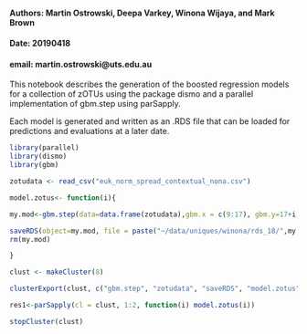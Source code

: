 
#### Authors: Martin Ostrowski, Deepa Varkey, Winona Wijaya, and Mark Brown
#### Date: 20190418
#### email: martin.ostrowski@uts.edu.au

This notebook describes the generation of the boosted regression models for a collection of zOTUs using the package dismo and a parallel implementation of gbm.step using parSapply.

Each model is generated and written as an .RDS file that can be loaded for predictions and evaluations at a later date.


```r


library(parallel)
library(dismo)
library(gbm)

zotudata <- read_csv("euk_norm_spread_contextual_nona.csv")

model.zotus<- function(i){

my.mod<-gbm.step(data=data.frame(zotudata),gbm.x = c(9:17), gbm.y=17+i, family = "gaussian", tree.complexity = 10, learning.rate = 0.001, bag.fraction = 0.5)

saveRDS(object=my.mod, file = paste("~/data/uniques/winona/rds_18/",my.mod[[28]][5][[1]], ".gaussian.RDS", sep=""))
rm(my.mod)

}

clust <- makeCluster(8)

clusterExport(clust, c("gbm.step", "zotudata", "saveRDS", "model.zotus"))

res1<-parSapply(cl = clust, 1:2, function(i) model.zotus(i))

stopCluster(clust)

```
